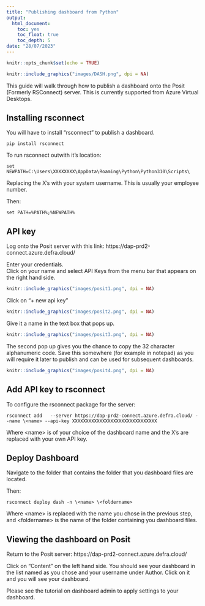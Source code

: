 ```yaml
---
title: "Publishing dashboard from Python"
output:
  html_document:
    toc: yes
    toc_float: true
    toc_depth: 5
date: "28/07/2023"
---
```


```r
knitr::opts_chunk$set(echo = TRUE)
```

```r
knitr::include_graphics("images/DASH.png", dpi = NA)
```

This guide will walk through how to publish a dashboard onto the Posit (Formerly RSConnect) server.
This is currently supported from Azure Virtual Desktops.

## Installing rsconnect

You will have to install "rsconnect" to publish a dashboard.

```
pip install rsconnect
```

To run rsconnect outwith it's location:

```
set NEWPATH=C:\Users\XXXXXXXX\AppData\Roaming\Python\Python310\Scripts\
```

Replacing the X's with your system username. This is usually your employee number.

Then:

```
set PATH=%PATH%;%NEWPATH%
```

## API key

Log onto the Posit server with this link:
https://dap-prd2-connect.azure.defra.cloud/

Enter your credentials.  
Click on your name and select API Keys from the menu bar that appears on the right hand side.

```r
knitr::include_graphics("images/posit1.png", dpi = NA)
```

Click on "+ new api key"

```r
knitr::include_graphics("images/posit2.png", dpi = NA)
```

Give it a name in the text box that pops up.


```r
knitr::include_graphics("images/posit3.png", dpi = NA)
```

The second pop up gives you the chance to copy the 32 character alphanumeric code.
Save this somewhere (for example in notepad) as you will require it later to publish and can be used for subsequent dashboards.

```r
knitr::include_graphics("images/posit4.png", dpi = NA)
```

## Add API key to rsconnect

To configure the rsconnect package for the server:

```
rsconnect add   --server https://dap-prd2-connect.azure.defra.cloud/ --name \<name> --api-key XXXXXXXXXXXXXXXXXXXXXXXXXXXXXXX
```

Where \<name> is of your choice of the dashboard name and the X's are replaced with your own API key.


## Deploy Dashboard

Navigate to the folder that contains the folder that you dashboard files are located.

Then:

```
rsconnect deploy dash -n \<name> \<foldername>
```

Where \<name> is replaced with the name you chose in the previous step,
and \<foldername> is the name of the folder containing you dashboard files.


## Viewing the dashboard on Posit

Return to the Posit server:
https://dap-prd2-connect.azure.defra.cloud/

Click on "Content" on the left hand side.
You should see your dashboard in the list named as you chose and your username under Author.
Click on it and you will see your dashboard.  

Please see the tutorial on dashboard admin to apply settings to your dashboard.